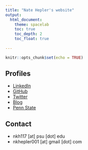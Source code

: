 ```yaml
---
title: "Nate Hepler's website"
output: 
  html_document:
    theme: spacelab
    toc: true
    toc_depth: 2
    toc_float: true
    
---
```


```r
knitr::opts_chunk$set(echo = TRUE)
```

## Profiles

- [LinkedIn](https://www.linkedin.com/in/nathankhepler/)
- [GitHub](https://github.com/nkhepler)
- [Twitter](https://twitter.com/nate_hepler)
- [Blog](https://nathanhepler.wordpress.com)
- [Penn State](https://www.huck.psu.edu/people/nathan-hepler)

## Contact

- nkh117 [at] psu [dot] edu
- nkhepler001 [at] gmail [dot] com
